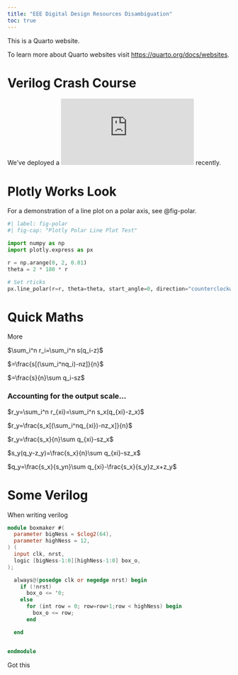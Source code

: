 ```yaml
---
title: "EEE Digital Design Resources Disambiguation"
toc: true
---
```


This is a Quarto website.

To learn more about Quarto websites visit <https://quarto.org/docs/websites>.

# Verilog Crash Course

We've deployed a ![Verilog crash course](https://uvle.upd.edu.ph/course/view.php?id=23162) recently.

# Plotly Works Look

For a demonstration of a line plot on a polar axis, see @fig-polar.

```python
#| label: fig-polar
#| fig-cap: "Plotly Polar Line Plot Test"

import numpy as np
import plotly.express as px

r = np.arange(0, 2, 0.01)
theta = 2 * 180 * r

# Set rticks
px.line_polar(r=r, theta=theta, start_angle=0, direction="counterclockwise")
```


# Quick Maths

More

$\sum_i^n r_i=\sum_i^n s(q_i-z)$

$=\frac{s[(\sum_i^nq_i)-nz]}{n}$

$=\frac{s}{n}\sum q_i-sz$

### Accounting for the output scale…

$r_y=\sum_i^n r_{xi}=\sum_i^n s_x(q_{xi}-z_x)$

$r_y=\frac{s_x[(\sum_i^nq_{xi})-nz_x]}{n}$

$r_y=\frac{s_x}{n}\sum q_{xi}-sz_x$

$s_y(q_y-z_y)=\frac{s_x}{n}\sum q_{xi}-sz_x$

$q_y=\frac{s_x}{s_yn}\sum q_{xi}-\frac{s_x}{s_y}z_x+z_y$


# Some Verilog

When writing verilog

```verilog
module boxmaker #(
  parameter bigNess = $clog2(64),
  parameter highNess = 12,
) (
  input clk, nrst,
  logic [bigNess-1:0][highNess-1:0] box_o,
);

  always@(posedge clk or negedge nrst) begin
    if (!nrst)
      box_o <= '0;
    else
      for (int row = 0; row=row+1;row < highNess) begin
        box_o <= row;
      end

  end


endmodule

```

Got this